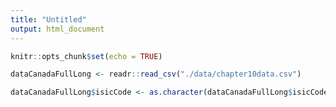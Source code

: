 ```yaml
---
title: "Untitled"
output: html_document
---
```


```r
knitr::opts_chunk$set(echo = TRUE)
```

```r
dataCanadaFullLong <- readr::read_csv("./data/chapter10data.csv")
```
```r
dataCanadaFullLong$isicCode <- as.character(dataCanadaFullLong$isicCode)
```

